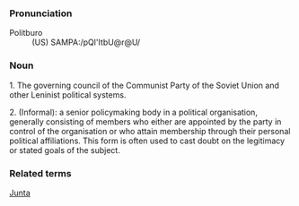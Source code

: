 ===Pronunciation===
;Politburo
:(US) SAMPA:/pQl'ItbU@r@U/

===Noun===
1.  The governing council of the Communist Party of the Soviet Union and other Leninist political systems.

2.  (Informal):  a senior policymaking body in a political organisation, generally consisting of members who either are appointed by the party in control of the organisation or who attain membership through their personal political affiliations.  This form is often used to cast doubt on the legitimacy or stated goals of the subject.

===Related terms===
[[Junta]]